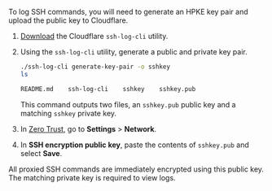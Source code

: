 ---
---


To log SSH commands, you will need to generate an HPKE key pair and upload the public key to Cloudflare.

1. [Download](https://github.com/cloudflare/ssh-log-cli/releases/latest/) the Cloudflare `ssh-log-cli` utility.

2. Using the `ssh-log-cli` utility, generate a public and private key pair.

   ```sh
   ./ssh-log-cli generate-key-pair -o sshkey
   ls
   ```

   ```sh output
   README.md    ssh-log-cli    sshkey    sshkey.pub
   ```

   This command outputs two files, an `sshkey.pub` public key and a matching `sshkey` private key.

3. In [Zero Trust](https://one.dash.cloudflare.com), go to **Settings** > **Network**.

4. In **SSH encryption public key**, paste the contents of `sshkey.pub` and select **Save**. <Markdown text={props.note} />

All proxied SSH commands are immediately encrypted using this public key. The matching private key is required to view logs.
